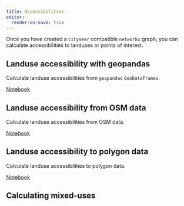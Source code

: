 ```yaml
---
title: Accessibilities
editor:
  render-on-save: true
---
```


Once you have created a `cityseer` compatible `networkx` graph, you can calculate accessibilities to landuses or points of interest.

## Landuse accessibility with geopandas

Calculate landuse accessibilities from `geopandas` `GeoDataFrames`.

[Notebook](simplest_angular_centrality.ipynb)

## Landuse accessibility from OSM data

Calculate landuse accessibilities from OSM data.

[Notebook](shortest_metric_centrality.ipynb)

## Landuse accessibility to polygon data

Calculate landuse accessibilities to polygon data.

[Notebook](shortest_metric_centrality.ipynb)

## Calculating mixed-uses
